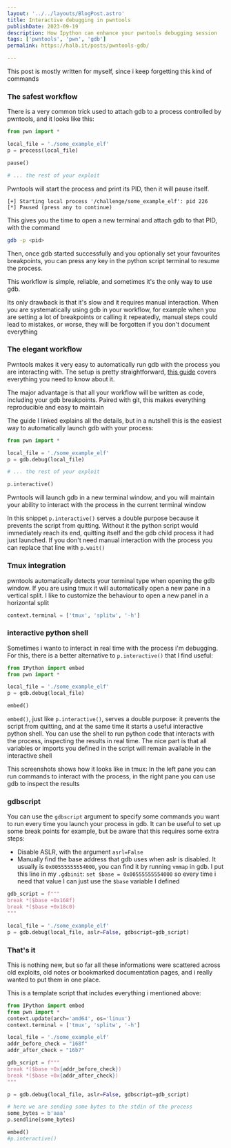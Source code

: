 ```yaml
---
layout: '../../layouts/BlogPost.astro'
title: Interactive debugging in pwntools
publishDate: 2023-09-19
description: How Ipython can enhance your pwntools debugging session
tags: ['pwntools', 'pwn', 'gdb']
permalink: https://halb.it/posts/pwntools-gdb/

---
```


This post is mostly written for myself, since i keep forgetting this kind of commands

### The safest workflow

There is a very common trick used to attach gdb to a process controlled by pwntools, and it looks like this:

```python
from pwn import *

local_file = './some_example_elf'
p = process(local_file)

pause()

# ... the rest of your exploit
```

Pwntools will start the process and print its PID, then it will pause itself.
```
[+] Starting local process '/challenge/some_example_elf': pid 226
[*] Paused (press any to continue)
```

This gives you the time to open a new terminal and attach gdb to that PID, with the command

```bash
gdb -p <pid>
```

Then, once gdb started successfully and you optionally set your favourites breakpoints, you can press any key in the python script terminal to resume the process.

This workflow is simple, reliable, and sometimes it's the only way to use gdb.

Its only drawback is that it's slow and it requires manual interaction.
When you are systematically using gdb in your workflow, for example when you are setting a lot of breakpoints or calling it repeatedly, manual steps could lead to mistakes, or worse, they will be forgotten if you don't document everything

### The elegant workflow

Pwntools makes it very easy to automatically run gdb with the process you are interacting with.
The setup is pretty straightforward, [this guide](https://github.com/Gallopsled/pwntools-tutorial/blob/master/debugging.md) covers everything you need to know about it.

The major advantage is that all your workflow will be written as code, including your gdb breakpoints. Paired with git, this makes everything reproducible and easy to maintain

The guide I linked explains all the details, but in a nutshell this is the easiest way to automatically launch gdb with your process:


```python
from pwn import *

local_file = './some_example_elf'
p = gdb.debug(local_file)

# ... the rest of your exploit

p.interactive()
```
Pwntools will launch gdb in a new terminal window, and you will maintain your ability to interact with the process in the current terminal window

In this snippet `p.interactive()` serves a double purpose because it prevents the script from quitting.
Without it the python script would immediately reach its end, quitting itself and the 
gdb child process it had just launched.
If you don't need manual interaction with the process you can replace that line with `p.wait()`

### Tmux integration

pwntools automatically detects your terminal type when opening the gdb window.
If you are using tmux it will automatically open a new pane in a vertical split.
I like to customize the behaviour to open a new panel in a horizontal split

```python
context.terminal = ['tmux', 'splitw', '-h']
```

### interactive python shell

Sometimes i wanto to interact in real time with the process i'm debugging.
For this, there is a better alternative to 
`p.interactive()` that I find useful:


```python
from IPython import embed
from pwn import *

local_file = './some_example_elf'
p = gdb.debug(local_file)

embed()

```

`embed()`, just like `p.interactive()`, serves a double purpose:
it prevents the script from quitting, and at the same time it starts a useful 
interactive python shell.
You can use the shell to run python code that interacts with the process, inspecting the results in real time.
The nice part is that all variables or imports you defined in the script will remain available in the interactive shell

This screenshots shows how it looks like in tmux:
In the left pane you can run commands to interact with the process,
in the right pane you can use gdb to inspect the results

<Picture src="gdb-tips" height={450} alt="Screenshot of a tmux terminal split vertically into two panes. The pane on the left is an interactive python shell. It has received the input: p.send(bytearray(key)). The pane on the right is a gdb session whth the gef plugin enabled. You can see registers, stack and current instruction for a process called ./babyrev_level6.0. The program is about to run a call to glibc readline" />

### gdbscript

You can use the `gdbscript` argument to specify some commands you want to run
every time you launch your process in gdb.
It can be useful to set up some break points for example, but be aware that this requires
some extra steps:

- Disable ASLR, with the argument `asrl=False`
- Manually find the base address that gdb uses when aslr is disabled.
  It usually is `0x00555555554000`, you can find it by running `vmmap` in gdb.
  I put this line in my `.gdbinit`:  `set $base = 0x00555555554000`
  so every time i need that value I can just use the `$base` variable I defined
 

```python
gdb_script = f"""
break *($base +0x168f)
break *($base +0x18c0)
"""

local_file = './some_example_elf'
p = gdb.debug(local_file, aslr=False, gdbscript=gdb_script)

```


### That's it

This is nothing new, but so far all these informations were scattered across old exploits, old notes or bookmarked documentation pages, and i really wanted to put them in one place.

This is a template script that includes everything i mentioned above:

```python
from IPython import embed
from pwn import *
context.update(arch='amd64', os='linux')
context.terminal = ['tmux', 'splitw', '-h']

local_file = './some_example_elf'
addr_before_check = "168f"
addr_after_check = "16b7"

gdb_script = f"""
break *($base +0x{addr_before_check})
break *($base +0x{addr_after_check})
"""

p = gdb.debug(local_file, aslr=False, gdbscript=gdb_script)

# here we are sending some bytes to the stdin of the process
some_bytes = b'aaa'
p.sendline(some_bytes)

embed()
#p.interactive()

```









